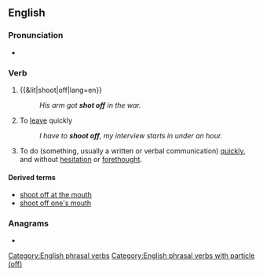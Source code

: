==English==

===Pronunciation===
* {{audio|En-au-shoot off.ogg|Audio (AU)|lang=en}}

===Verb===
{{en-verb|shoots off|shooting off|shot off}}

# {{&lit|shoot|off|lang=en}}
#: ''His arm got '''shot off''' in the war.''
# {{lb|en|colloquial}} To [[leave]] quickly
#: ''I have to '''shoot off''', my interview starts in under an hour.''
# {{lb|en|idiomatic}} To do (something, usually a written or verbal communication) [[quickly]], and without [[hesitation]] or [[forethought]].

====Derived terms====
* [[shoot off at the mouth]]
* [[shoot off one's mouth]]

===Anagrams===
* {{anagrams|en|a=ffhooost|offshoot}}

[[Category:English phrasal verbs]]
[[Category:English phrasal verbs with particle (off)]]